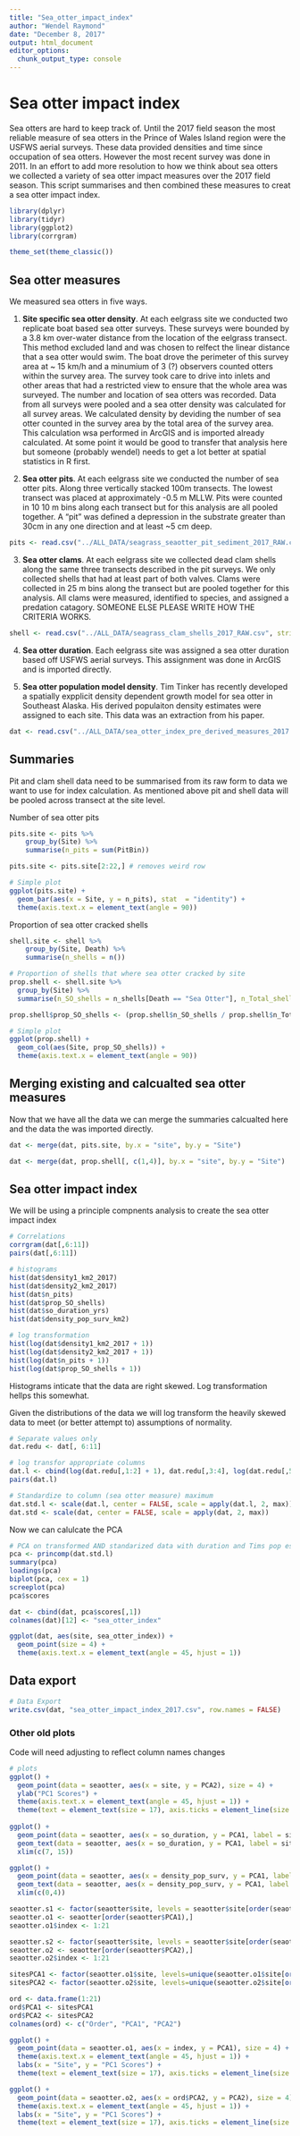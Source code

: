 ```yaml
---
title: "Sea_otter_impact_index"
author: "Wendel Raymond"
date: "December 8, 2017"
output: html_document
editor_options: 
  chunk_output_type: console
---
```


# Sea otter impact index
Sea otters are hard to keep track of. Until the 2017 field season the most reliable measure of sea otters in the Prince of Wales Island region were the USFWS aerial surveys. These data provided densities and time since occupation of sea otters. However the most recent survey was done in 2011. In an effort to add more resolution to how we think about sea otters we collected a variety of sea otter impact measures over the 2017 field season. This script summarises and then combined these measures to creat a sea otter impact index. 

```r
library(dplyr)
library(tidyr)
library(ggplot2)
library(corrgram)

theme_set(theme_classic())
```

## Sea otter measures
We measured sea otters in five ways.

1. **Site specific sea otter density**. At each eelgrass site we conducted two replicate boat based sea otter surveys. These surveys were bounded by a 3.8 km over-water distance from the location of the eelgrass transect. This method excluded land and was chosen to relfect the linear distance that a sea otter would swim. The boat drove the perimeter of this survey area at ~ 15 km/h and a minumium of 3 (?) observers counted otters within the survey area. The survey took care to drive into inlets and other areas that had a restricted view to ensure that the whole area was surveyed. The number and location of sea otters was recorded. Data from all surveys were pooled and a sea otter density was calculated for all survey areas. We calculated density by deviding the number of sea otter counted in the survey area by the total area of the survey area. This calculation wsa performed in ArcGIS and is imported already calculated. At some point it would be good to transfer that analysis here but someone (probably wendel) needs to get a lot better at spatial statistics in R first.

2. **Sea otter pits**. At each eelgrass site we conducted the number of sea otter pits. Along three vertically stacked 100m transects. The lowest transect was placed at approximately -0.5 m MLLW. Pits were counted in 10 10 m bins along each transect but for this analysis are all pooled together. A "pit" was defined a depression in the substrate greater than 30cm in any one direction and at least ~5 cm deep.
```r
pits <- read.csv("../ALL_DATA/seagrass_seaotter_pit_sediment_2017_RAW.csv", stringsAsFactors = FALSE, header = TRUE)
```

3. **Sea otter clams**. At each eelgrass site we collected dead clam shells along the same three transects described in the pit surveys. We only collected shells that had at least part of both valves. Clams were collected in 25 m bins along the transect but are pooled together for this analysis. All clams were measured, identified to species, and assigned a predation catagory. SOMEONE ELSE PLEASE WRITE HOW THE CRITERIA WORKS.
```r
shell <- read.csv("../ALL_DATA/seagrass_clam_shells_2017_RAW.csv", stringsAsFactors = FALSE, header = TRUE)
```

4. **Sea otter duration**. Each eelgrass site was assigned a sea otter duration based off USFWS aerial surveys. This assignment was done in ArcGIS and is imported directly.

5. **Sea otter population model density**. Tim Tinker has recently developed a spatially expplicit density dependent growth model for sea otter in Southeast Alaska. His derived populaiton density estimates were assigned to each site. This data was an extraction from his paper.

```r
dat <- read.csv("../ALL_DATA/sea_otter_index_pre_derived_measures_2017.csv", stringsAsFactors = FALSE, header = TRUE)
```

## Summaries
Pit and clam shell data need to be summarised from its raw form to data we want to use for index calculation. As mentioned above pit and shell data will be pooled across transect at the site level.

Number of sea otter pits
```r
pits.site <- pits %>%  
    group_by(Site) %>% 
    summarise(n_pits = sum(PitBin))

pits.site <- pits.site[2:22,] # removes weird row

# Simple plot
ggplot(pits.site) +
  geom_bar(aes(x = Site, y = n_pits), stat  = "identity") +
  theme(axis.text.x = element_text(angle = 90))
```

Proportion of sea otter cracked shells
```r
shell.site <- shell %>%
    group_by(Site, Death) %>% 
    summarise(n_shells = n())

# Proportion of shells that where sea otter cracked by site
prop.shell <- shell.site %>% 
  group_by(Site) %>% 
  summarise(n_SO_shells = n_shells[Death == "Sea Otter"], n_Total_shells = sum(n_shells))

prop.shell$prop_SO_shells <- (prop.shell$n_SO_shells / prop.shell$n_Total_shells)

# Simple plot
ggplot(prop.shell) +
  geom_col(aes(Site, prop_SO_shells)) +
  theme(axis.text.x = element_text(angle = 90))

```

## Merging existing and calcualted sea otter measures
Now that we have all the data we can merge the summaries calcualted here and the data the was imported directly.

```r
dat <- merge(dat, pits.site, by.x = "site", by.y = "Site")

dat <- merge(dat, prop.shell[, c(1,4)], by.x = "site", by.y = "Site")
```

## Sea otter impact index
We will be using a principle compnents analysis to create the sea otter impact index 
```r
# Correlations
corrgram(dat[,6:11])
pairs(dat[,6:11])

# histograms
hist(dat$density1_km2_2017)
hist(dat$density2_km2_2017)
hist(dat$n_pits)
hist(dat$prop_SO_shells)
hist(dat$so_duration_yrs)
hist(dat$density_pop_surv_km2)

# log transformation
hist(log(dat$density1_km2_2017 + 1))
hist(log(dat$density2_km2_2017 + 1))
hist(log(dat$n_pits + 1))
hist(log(dat$prop_SO_shells + 1))
```
Histograms inticate that the data are right skewed. Log transformation hellps this somewhat.

Given the distributions of the data we will log transform the heavily skewed data to meet (or better attempt to) assumptions of normality.
```r
# Separate values only
dat.redu <- dat[, 6:11]

# log transfor appropriate columns
dat.l <- cbind(log(dat.redu[,1:2] + 1), dat.redu[,3:4], log(dat.redu[,5:6] + 1)) 
pairs(dat.l)

# Standardize to column (sea otter measure) maximum
dat.std.l <- scale(dat.l, center = FALSE, scale = apply(dat.l, 2, max))
dat.std <- scale(dat, center = FALSE, scale = apply(dat, 2, max))
```

Now we can calulcate the PCA
```r
# PCA on transformed AND standarized data with duration and Tims pop est.
pca <- princomp(dat.std.l)
summary(pca)
loadings(pca)
biplot(pca, cex = 1)
screeplot(pca)
pca$scores 

dat <- cbind(dat, pca$scores[,1])
colnames(dat)[12] <- "sea_otter_index"

ggplot(dat, aes(site, sea_otter_index)) +
  geom_point(size = 4) +
  theme(axis.text.x = element_text(angle = 45, hjust = 1))
```

## Data export
```r
# Data Export
write.csv(dat, "sea_otter_impact_index_2017.csv", row.names = FALSE)
```

### Other old plots
Code will need adjusting to reflect column names changes
```r
# plots
ggplot() +
  geom_point(data = seaotter, aes(x = site, y = PCA2), size = 4) +
  ylab("PC1 Scores") +
  theme(axis.text.x = element_text(angle = 45, hjust = 1)) +
  theme(text = element_text(size = 17), axis.ticks = element_line(size = 2))
  
ggplot() +
  geom_point(data = seaotter, aes(x = so_duration, y = PCA1, label = site)) +
  geom_text(data = seaotter, aes(x = so_duration, y = PCA1, label = site), hjust = -0.15) +
  xlim(c(7, 15))

ggplot() +
  geom_point(data = seaotter, aes(x = density_pop_surv, y = PCA1, label = site)) +
  geom_text(data = seaotter, aes(x = density_pop_surv, y = PCA1, label = site), hjust = -0.15) +
  xlim(c(0,4))

seaotter.s1 <- factor(seaotter$site, levels = seaotter$site[order(seaotter$PCA1)])
seaotter.o1 <- seaotter[order(seaotter$PCA1),]
seaotter.o1$index <- 1:21

seaotter.s2 <- factor(seaotter$site, levels = seaotter$site[order(seaotter$PCA2)])
seaotter.o2 <- seaotter[order(seaotter$PCA2),]
seaotter.o2$index <- 1:21

sitesPCA1 <- factor(seaotter.o1$site, levels=unique(seaotter.o1$site[order(seaotter.o1$index)]), ordered=TRUE)
sitesPCA2 <- factor(seaotter.o2$site, levels=unique(seaotter.o2$site[order(seaotter.o2$index)]), ordered=TRUE)

ord <- data.frame(1:21)
ord$PCA1 <- sitesPCA1
ord$PCA2 <- sitesPCA2
colnames(ord) <- c("Order", "PCA1", "PCA2")

ggplot() +
  geom_point(data = seaotter.o1, aes(x = index, y = PCA1), size = 4) +
  theme(axis.text.x = element_text(angle = 45, hjust = 1)) +
  labs(x = "Site", y = "PC1 Scores") +
  theme(text = element_text(size = 17), axis.ticks = element_line(size = 2))

ggplot() +
  geom_point(data = seaotter.o2, aes(x = ord$PCA2, y = PCA2), size = 4) +
  theme(axis.text.x = element_text(angle = 45, hjust = 1)) +
  labs(x = "Site", y = "PC1 Scores") +
  theme(text = element_text(size = 17), axis.ticks = element_line(size = 2))
```

